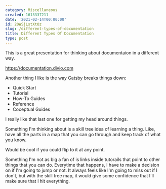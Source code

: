 ```yaml
---
category: Miscellaneous
created: 1613337211
date: '2021-02-14T00:00:00'
id: 20WSjLstXtOz
slug: /different-types-of-documentation
title: Different Types Of Documentation
type: post
---
```


This is a great presentation for thinking about documentaion in a different way. 

https://documentation.divio.com

Another thing I like is the way Gatsby breaks things down:

- Quick Start
- Tutorial
- How-To Guides
- Reference
- Coceptual Guides

I really like that last one for getting my head around things. 

Something I'm thinking about is a skill tree idea of learning a thing. Like, have all the parts in a map that you can go through and keep track of what you know. 

Would be cool if you could flip to it at any point. 

Something I'm not as big a fan of is links inside tutorails that point to other things that you can do. Everytime that happens, I have to make a decision on if I'm going to jump or not. It always feels like I'm going to miss out if I don't, but with the skill tree map, it would give some confidence that I'll make sure that I hit everything.